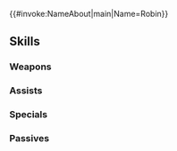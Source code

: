 {{#invoke:NameAbout|main|Name=Robin}}{{HeroPage Tabs}}
{{Hero Infobox
|Name=Robin
|Title=High Deliverer
|GrowthModifier=None
|WeaponType=Blue Tome
|Origin=Fire Emblem Awakening
|Gender=Male
|MoveType=Infantry
|actorEN=David Vincent
|actorJP=細谷佳正
|artist=冨士原良
|releaseDate=February 2, 2017
|poolDate=February 2, 2017
|randomStartTime=2017-02-02T07:00:00Z
|poolRarities=3,4
|TagID=ルフレ男
|InternalID=79
|Person=Robin M
|cv1=10
|cv2=100200
|description=A tactician of Ylisse and Chrom's close ally. Lost memory of his life before meeting Chrom. Appears in Fire Emblem Awakening.
|Properties=resplendent,hel
|resplendentArtist=小宮国春
|resplendentStartTime=2020-07-25T07:00:00Z
|resplendentEndTime=2020-08-10T06:59:59Z
}}
{{Stats Page
|Lv1HP=18|Lv1ATK=7|Lv1SPD=7|Lv1DEF=7|Lv1RES=5
|GRHP=50|GRATK=50|GRSPD=50|GRDEF=50|GRRES=40
}}
==Skills==
===Weapons===
{{Weapons Table
|weapon1=Thunder
|weapon1Default=1
|weapon1Unlock=1
|weapon2=Elthunder
|weapon2Default=3
|weapon2Unlock=2
|weapon3=Blárraven
|weapon3Default=4
|weapon3Unlock=3
|weapon4=Blárraven+
|weapon4Default=5
|weapon4Unlock=5
|weapon5=Tactical Bolt
|weapon5Unlock=5
}}
===Assists===
{{Assists Table}}
===Specials===
{{Specials Table
|special1=Glowing Ember
|special1Default=4
|special1Unlock=3
|special2=Bonfire
|special2Unlock=4
}}
===Passives===
{{Passives Table
|passiveA1=Defiant Spd 1
|passiveA2=Defiant Spd 2
|passiveA3=Defiant Spd 3
|passiveA1Unlock=3
|passiveA2Unlock=4
|passiveA3Unlock=5
|passiveC1=Spur Def 1
|passiveC2=Spur Def 2
|passiveC3=Spur Def 3
|passiveC1Unlock=1
|passiveC2Unlock=2
|passiveC3Unlock=4
}}
{{Heroes Navbox}}